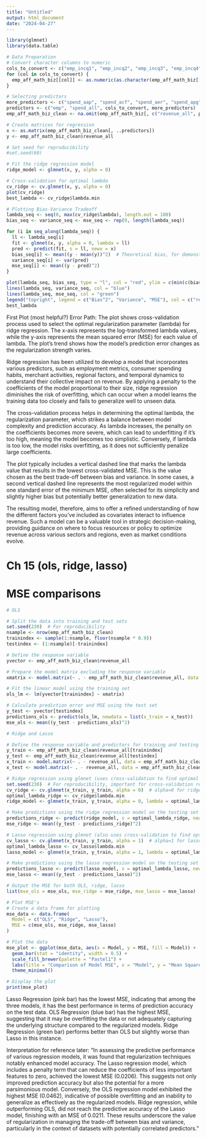 ```yaml
---
title: "Untitled"
output: html_document
date: "2024-04-27"
---
```


```r
library(glmnet)
library(data.table)

# Data Preparation
# Convert character columns to numeric
cols_to_convert <- c("emp_incq1", "emp_incq2", "emp_incq3", "emp_incq4")
for (col in cols_to_convert) {
  emp_aff_math_biz[[col]] <- as.numeric(as.character(emp_aff_math_biz[[col]]))
}

# Selecting predictors
more_predictors <- c("spend_aap", "spend_acf", "spend_aer", "spend_apg", "spend_durables", "spend_nondurables", "merchants_professional", "merchants_health", "merchants_food_accommodation", "merchants_other_services", "merchants_retail", "NE", "W", "MW", "S", "wave1", "wave2")
predictors <- c("emp", "spend_all", cols_to_convert, more_predictors)
emp_aff_math_biz_clean <- na.omit(emp_aff_math_biz[, c("revenue_all", predictors), with = FALSE])
```

```r
# Create matrices for regression
x <- as.matrix(emp_aff_math_biz_clean[, ..predictors])
y <- emp_aff_math_biz_clean$revenue_all

# Set seed for reproducibility
#set.seed(60)

# Fit the ridge regression model
ridge_model <- glmnet(x, y, alpha = 0)

# Cross-validation for optimal lambda
cv_ridge <- cv.glmnet(x, y, alpha = 0)
plot(cv_ridge)
best_lambda <- cv_ridge$lambda.min

# Plotting Bias-Variance Tradeoff
lambda_seq <- seq(0, max(cv_ridge$lambda), length.out = 100)
bias_seq <- variance_seq <- mse_seq <- rep(0, length(lambda_seq))

for (i in seq_along(lambda_seq)) {
  ll <- lambda_seq[i]
  fit <- glmnet(x, y, alpha = 0, lambda = ll)
  pred <- predict(fit, s = ll, newx = x)
  bias_seq[i] <- mean((y - mean(y))^2)  # Theoretical bias, for demonstration
  variance_seq[i] <- var(pred)
  mse_seq[i] <- mean((y - pred)^2)
}

plot(lambda_seq, bias_seq, type = "l", col = "red", ylim = c(min(c(bias_seq, variance_seq, mse_seq)), max(c(bias_seq, variance_seq, mse_seq))), xlab = "Lambda", ylab = "Metric Value", main = "Bias-Variance Tradeoff")
lines(lambda_seq, variance_seq, col = "blue")
lines(lambda_seq, mse_seq, col = "green")
legend("topright", legend = c("Bias^2", "Variance", "MSE"), col = c("red", "blue", "green"), lty = 1)
best_lambda
```

First Plot (most helpful?)
Error Path: The plot shows cross-validation process used to select the optimal regularization parameter (lambda) for ridge regression. The x-axis represents the log-transformed lambda values, while the y-axis represents the mean squared error (MSE) for each value of lambda. The plot's trend shows how the model's prediction error changes as the regularization strength varies.

Ridge regression has been utilized to develop a model that incorporates various predictors, such as employment metrics, consumer spending habits, merchant activities, regional factors, and temporal dynamics to understand their collective impact on revenue. By applying a penalty to the coefficients of the model proportional to their size, ridge regression diminishes the risk of overfitting, which can occur when a model learns the training data too closely and fails to generalize well to unseen data.

The cross-validation process helps in determining the optimal lambda, the regularization parameter, which strikes a balance between model complexity and prediction accuracy. As lambda increases, the penalty on the coefficients becomes more severe, which can lead to underfitting if it's too high, meaning the model becomes too simplistic. Conversely, if lambda is too low, the model risks overfitting, as it does not sufficiently penalize large coefficients.

The plot typically includes a vertical dashed line that marks the lambda value that results in the lowest cross-validated MSE. This is the value chosen as the best trade-off between bias and variance. In some cases, a second vertical dashed line represents the most regularized model within one standard error of the minimum MSE, often selected for its simplicity and slightly higher bias but potentially better generalization to new data.

 The resulting model, therefore, aims to offer a refined understanding of how the different factors you've included as covariates interact to influence revenue. Such a model can be a valuable tool in strategic decision-making, providing guidance on where to focus resources or policy to optimize revenue across various sectors and regions, even as market conditions evolve.


# Ch 15 (ols, ridge, lasso)

# MSE comparisons

```r
# OLS

# Split the data into training and test sets
set.seed(230)  # For reproducibility
nsample <- nrow(emp_aff_math_biz_clean)
trainindex <- sample(1:nsample, floor(nsample * 0.9))
testindex <- (1:nsample)[-trainindex]

# Define the response variable
yvector <- emp_aff_math_biz_clean$revenue_all

# Prepare the model matrix excluding the response variable
xmatrix <- model.matrix(~ . - emp_aff_math_biz_clean$revenue_all, data = emp_aff_math_biz_clean)[trainindex, ]

# Fit the linear model using the training set
ols_lm <- lm(yvector[trainindex] ~ xmatrix)

# Calculate prediction error and MSE using the test set
y_test <- yvector[testindex]
predictions_ols <- predict(ols_lm, newdata = list(x_train = x_test))
mse_ols <- mean((y_test - predictions_ols)^2)

# Ridge and Lasso

# Define the response variable and predictors for training and testing
y_train <- emp_aff_math_biz_clean$revenue_all[trainindex]
y_test <- emp_aff_math_biz_clean$revenue_all[testindex]
x_train <- model.matrix(~ . - revenue_all, data = emp_aff_math_biz_clean)[trainindex, ]
x_test <- model.matrix(~ . - revenue_all, data = emp_aff_math_biz_clean)[testindex, ]

# Ridge regression using glmnet (uses cross-validation to find optimal lambda)
set.seed(230)  # For reproducibility, important for cross-validation results
cv_ridge <- cv.glmnet(x_train, y_train, alpha = 0)  # alpha=0 for ridge regression
optimal_lambda_ridge <- cv_ridge$lambda.min
ridge_model <- glmnet(x_train, y_train, alpha = 0, lambda = optimal_lambda_ridge)

# Make predictions using the ridge regression model on the testing set
predictions_ridge <- predict(ridge_model, s = optimal_lambda_ridge, newx = x_test)
mse_ridge <- mean((y_test - predictions_ridge)^2)

# Lasso regression using glmnet (also uses cross-validation to find optimal lambda)
cv_lasso <- cv.glmnet(x_train, y_train, alpha = 1)  # alpha=1 for lasso regression
optimal_lambda_lasso <- cv_lasso$lambda.min
lasso_model <- glmnet(x_train, y_train, alpha = 1, lambda = optimal_lambda_lasso)

# Make predictions using the lasso regression model on the testing set
predictions_lasso <- predict(lasso_model, s = optimal_lambda_lasso, newx = x_test)
mse_lasso <- mean((y_test - predictions_lasso)^2)

# Output the MSE for both OLS, ridge, lasso
list(mse_ols = mse_ols, mse_ridge = mse_ridge, mse_lasso = mse_lasso)
```

```r
# Plot MSE's
# Create a data frame for plotting
mse_data <- data.frame(
  Model = c("OLS", "Ridge", "Lasso"),
  MSE = c(mse_ols, mse_ridge, mse_lasso)
)

# Plot the data
mse_plot <- ggplot(mse_data, aes(x = Model, y = MSE, fill = Model)) +
  geom_bar(stat = "identity", width = 0.5) +
  scale_fill_brewer(palette = "Pastel1") +
  labs(title = "Comparison of Model MSE", x = "Model", y = "Mean Squared Error (MSE)") +
  theme_minimal()

# Display the plot
print(mse_plot)
```

Lasso Regression (pink bar) has the lowest MSE, indicating that among the three models, it has the best performance in terms of prediction accuracy on the test data.
OLS Regression (blue bar) has the highest MSE, suggesting that it may be overfitting the data or not adequately capturing the underlying structure compared to the regularized models.
Ridge Regression (green bar) performs better than OLS but slightly worse than Lasso in this instance.

Interpretation for reference later:
"In assessing the predictive performance of various regression models, it was found that regularization techniques notably enhanced model accuracy. The Lasso regression model, which includes a penalty term that can reduce the coefficients of less important features to zero, achieved the lowest MSE (0.0206). This suggests not only improved prediction accuracy but also the potential for a more parsimonious model. Conversely, the OLS regression model exhibited the highest MSE (0.0462), indicative of possible overfitting and an inability to generalize as effectively as the regularized models. Ridge regression, while outperforming OLS, did not reach the predictive accuracy of the Lasso model, finishing with an MSE of 0.0211. These results underscore the value of regularization in managing the trade-off between bias and variance, particularly in the context of datasets with potentially correlated predictors."












